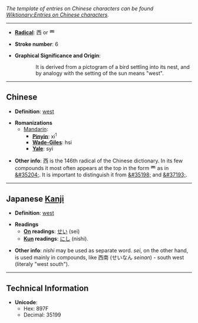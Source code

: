 ''The template of entries on Chinese characters can be found [[Wiktionary:Entries on Chinese characters]].''

----

* '''[[Wiktionary:Chinese radical | Radical]]''': &#35199; or &#35200;

* '''Stroke number''': 6

* '''Graphical Significance and Origin''':
::It is derived from a pictogram of a bird settling into its nest, and by analogy with the setting of the sun means "west".

----

== Chinese ==

* '''Definition''': [[west]]

* '''Romanizations'''
** [[Mandarin]]:
*** '''[[Pinyin]]''': xi<sup>1</sup>
*** '''[[Wade-Giles]]''': hsi
*** '''[[Yale]]''': syi

* '''Other info''':  &#35199; is the 146th radical of the Chinese dictionary.  In its few compounds it most often appears at the top in the form &#35200; as in [[&#35204;]].  It is important to distinguish it from [[&#35198;]] and [[&#37193;]].

----

== Japanese [[Kanji]] ==

* '''Definition''': [[west]]

* '''Readings'''
** '''[[On]] readings''': [[せい]] (sei)
** '''[[Kun]] readings''': [[にし]] (nishi).

* '''Other info''':  ''nishi'' may be used as separate word.  ''sei'', on the other hand, is used mainly in compounds, like  西南 (せいなん ''seinan'') - south west (literaly "west south").
----

== Technical Information ==

* '''Unicode''':
** Hex: 897F
** Decimal: 35199